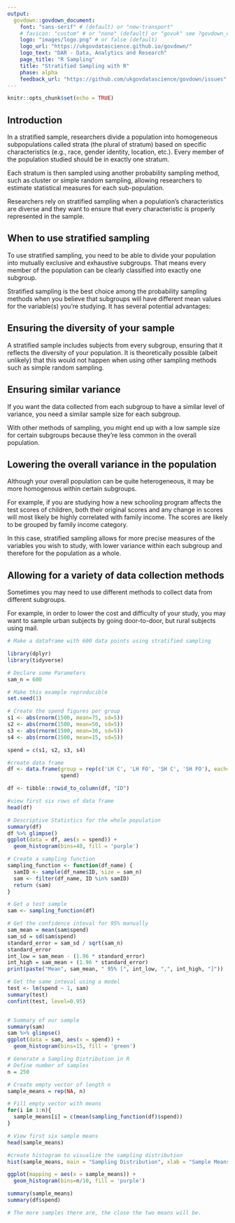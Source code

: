 ```yaml
---
output:
  govdown::govdown_document:
    font: "sans-serif" # (default) or "new-transport"
    # favicon: "custom" # or "none" (default) or "govuk" see ?govdown_document
    logo: "images/logo.png" # or false (default)
    logo_url: "https://ukgovdatascience.github.io/govdown/"
    logo_text: "DAR - Data, Analytics and Research"
    page_title: "R Sampling"
    title: "Stratified Sampling with R"
    phase: alpha
    feedback_url: "https://github.com/ukgovdatascience/govdown/issues"
---
```


```r
knitr::opts_chunk$set(echo = TRUE)
```

## Introduction

In a stratified sample, researchers divide a population into homogeneous subpopulations called strata (the plural of stratum) based on specific characteristics (e.g., race, gender identity, location, etc.). Every member of the population studied should be in exactly one stratum.

Each stratum is then sampled using another probability sampling method, such as cluster or simple random sampling, allowing researchers to estimate statistical measures for each sub-population.

Researchers rely on stratified sampling when a population’s characteristics are diverse and they want to ensure that every characteristic is properly represented in the sample.

## When to use stratified sampling

To use stratified sampling, you need to be able to divide your population into mutually exclusive and exhaustive subgroups. That means every member of the population can be clearly classified into exactly one subgroup.

Stratified sampling is the best choice among the probability sampling methods when you believe that subgroups will have different mean values for the variable(s) you’re studying. It has several potential advantages:

## Ensuring the diversity of your sample
A stratified sample includes subjects from every subgroup, ensuring that it reflects the diversity of your population. It is theoretically possible (albeit unlikely) that this would not happen when using other sampling methods such as simple random sampling.

## Ensuring similar variance
If you want the data collected from each subgroup to have a similar level of variance, you need a similar sample size for each subgroup.

With other methods of sampling, you might end up with a low sample size for certain subgroups because they’re less common in the overall population.

## Lowering the overall variance in the population
Although your overall population can be quite heterogeneous, it may be more homogenous within certain subgroups.

For example, if you are studying how a new schooling program affects the test scores of children, both their original scores and any change in scores will most likely be highly correlated with family income. The scores are likely to be grouped by family income category.

In this case, stratified sampling allows for more precise measures of the variables you wish to study, with lower variance within each subgroup and therefore for the population as a whole.

## Allowing for a variety of data collection methods
Sometimes you may need to use different methods to collect data from different subgroups.

For example, in order to lower the cost and difficulty of your study, you may want to sample urban subjects by going door-to-door, but rural subjects using mail.

```r

# Make a dataframe with 600 data points using stratified sampling

library(dplyr)
library(tidyverse)

# Declare some Parameters
sam_n = 600

# Make this example reproducible
set.seed(1)

# Create the spend figures per group
s1 <- abs(rnorm(1500, mean=75, sd=5))
s2 <- abs(rnorm(1500, mean=50, sd=5))
s3 <- abs(rnorm(1500, mean=30, sd=5))
s4 <- abs(rnorm(1500, mean=15, sd=5))

spend = c(s1, s2, s3, s4)

#create data frame
df <- data.frame(group = rep(c('LH C', 'LH FO', 'SH C', 'SH FO'), each=150),
                 spend)

df <- tibble::rowid_to_column(df, "ID")

#view first six rows of data frame
head(df)

# Descriptive Statistics for the whole population
summary(df)
df %>% glimpse()
ggplot(data = df, aes(x = spend)) +
  geom_histogram(bins=40, fill = 'purple')

# Create a sampling function
sampling_function <- function(df_name) {
  samID <- sample(df_name$ID, size = sam_n)
  sam <- filter(df_name, ID %in% samID)
  return (sam)
}

# Get a test sample
sam <- sampling_function(df)

# Get the confidence inteval for 95% manually
sam_mean = mean(sam$spend)
sam_sd = sd(sam$spend)
standard_error = sam_sd / sqrt(sam_n)
standard_error
int_low = sam_mean - (1.96 * standard_error)
int_high = sam_mean + (1.96 * standard_error)
print(paste("Mean", sam_mean, " 95% [", int_low, ",", int_high, "]"))

# Get the same inteval using a model
test <- lm(spend ~ 1, sam)
summary(test)
confint(test, level=0.95)


# Summary of our sample
summary(sam)
sam %>% glimpse()
ggplot(data = sam, aes(x = spend)) +
  geom_histogram(bins=15, fill = 'green')

# Generate a Sampling Distribution in R
# Define number of samples
n = 250

# Create empty vector of length n
sample_means = rep(NA, n)

# Fill empty vector with means
for(i in 1:n){
  sample_means[i] = c(mean(sampling_function(df)$spend))
}

# View first six sample means
head(sample_means)

#create histogram to visualize the sampling distribution
hist(sample_means, main = "Sampling Distribution", xlab = "Sample Means", col = "steelblue", breaks=n/10)

ggplot(mapping = aes(x = sample_means)) +
  geom_histogram(bins=n/10, fill = 'purple')

summary(sample_means)
summary(df$spend)

# The more samples there are, the close the two means will be.

```


